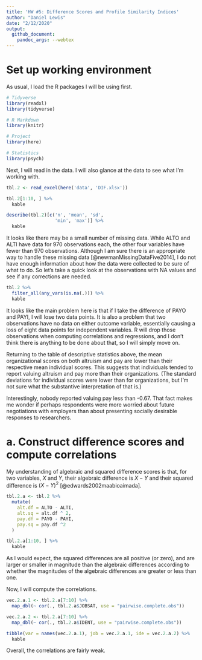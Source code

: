 ```yaml
---
title: 'HW #5: Difference Scores and Profile Similarity Indices'
author: "Daniel Lewis"
date: "2/12/2020"
output:
  github_document:
    pandoc_args: --webtex
---
```


# Set up working environment

As usual, I load the R packages I will be using first.

```r
# Tidyverse
library(readxl)
library(tidyverse)

# R Markdown
library(knitr)

# Project
library(here)

# Statistics
library(psych)
```

Next, I will read in the data. I will also glance at the data to see what I'm working with.

```r
tbl.2 <- read_excel(here('data', 'DIF.xlsx'))

tbl.2[1:10, ] %>%
  kable

describe(tbl.2)[c('n', 'mean', 'sd',
                  'min', 'max')] %>%
  kable
```

It looks like there may be a small number of missing data. While ALTO and ALTI have data for 970 observations each, the other four variables have fewer than 970 observations. Although I am sure there is an appropriate way to handle these missing data [@newmanMissingDataFive2014], I do not have enough information about how the data were collected to be sure of what to do. So let's take a quick look at the observations with NA values and see if any corrections are needed.

```r
tbl.2 %>%
  filter_all(any_vars(is.na(.))) %>%
  kable
```

It looks like the main problem here is that if I take the difference of PAYO and PAYI, I will lose two data points. It is also a problem that two observations have no data on either outcome variable, essentially causing a loss of eight data points for independent variables. R will drop those observations when computing correlations and regressions, and I don't think there is anything to be done about that, so I will simply move on.

Returning to the table of descriptive statistics above, the mean organizational scores on both altruism and pay are lower than their respective mean individual scores. This suggests that individuals tended to report valuing altruism and pay more than their organizations. (The standard deviations for individual scores were lower than for organizations, but I'm not sure what the substantive interpretation of that is.)

Interestingly, nobody reported valuing pay less than -0.67. That fact makes me wonder if perhaps respondents were more worried about future negotiations with employers than about presenting socially desirable responses to researchers.

# a. Construct difference scores and compute correlations

My understanding of algebraic and squared difference scores is that, for two variables, $X$ and $Y$, their algebraic difference is $X - Y$ and their squared difference is $(X-Y)^2$ [@edwards2002maabioaimada].

```r
tbl.2.a <- tbl.2 %>%
  mutate(
    alt.df = ALTO - ALTI,
    alt.sq = alt.df ^ 2,
    pay.df = PAYO - PAYI,
    pay.sq = pay.df ^2
  )

tbl.2.a[1:10, ] %>%
  kable
```

As I would expect, the squared differences are all positive (or zero), and are larger or smaller in magnitude than the algebraic differences according to whether the magnitudes of the algebraic differences are greater or less than one.

Now, I will compute the correlations.

```r
vec.2.a.1 <- tbl.2.a[7:10] %>%
  map_dbl(~ cor(., tbl.2.a$JOBSAT, use = "pairwise.complete.obs"))

vec.2.a.2 <- tbl.2.a[7:10] %>%
  map_dbl(~ cor(., tbl.2.a$IDENT, use = "pairwise.complete.obs"))

tibble(var = names(vec.2.a.1), job = vec.2.a.1, ide = vec.2.a.2) %>%
  kable
```

Overall, the correlations are fairly weak.